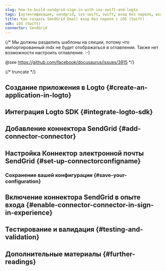 ```yaml
---
slug: how-to-build-sendgrid-sign-in-with-ios-swift-and-logto
tags: [аутентификация, sendgrid, ios-swift, swift, вход без пароля, вход, логин]
title: Как создать SendGrid Email вход без пароля с iOS (Swift)
sdk: iOS (Swift)
connector: SendGrid
---
```


{/*
  Мы должны разделить шаблоны на секции, потому что импортированный mdx не будет отображаться в оглавлении.
  Также нет возможности настроить оглавление. :-)

  @see https://github.com/facebook/docusaurus/issues/3915
*/}



{/* truncate */}

<Intro connector={connector} sdk="iOS (Swift)" link="https://developer.apple.com/ios" />

## Создание приложения в Logto \{#create-an-application-in-logto}

<CreateApplication type="Native app" framework="iOS (Swift)" />

## Интеграция Logto SDK \{#integrate-logto-sdk}

<IntegrateSdk />

## Добавление коннектора SendGrid \{#add-connector-connector}

<AddPasswordlessConnector
  connector={connector}
  connectorType="Email"
  passwordlessSignUpIdentifier="Адрес электронной почты"
/>

## Настройка Коннектор электронной почты SendGrid \{#set-up-connectorconfigname}

<ConnectorGuide />

### Сохранение вашей конфигурации \{#save-your-configuration}

<SaveYourConfiguration connector={connector} />

## Включение коннектора SendGrid в опыте входа \{#enable-connector-connector-in-sign-in-experience}

<EnablePasswordlessConnector
  connectorType="Email"
  passwordlessSignUpIdentifier="Адрес электронной почты"
/>

## Тестирование и валидация \{#testing-and-validation}

<TestingAndValidation connector={connector} sdk="iOS (Swift)" />

## Дополнительные материалы \{#further-readings}

<FurtherReadings />